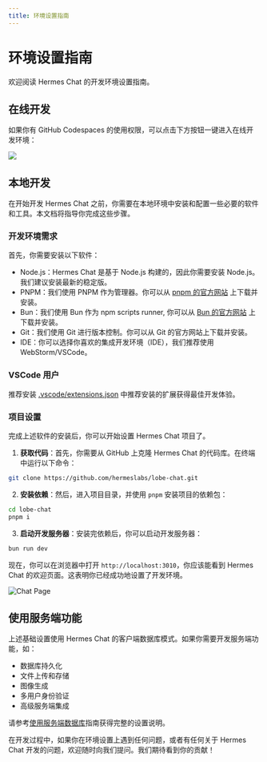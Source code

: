 ```yaml
---
title: 环境设置指南
---
```


# 环境设置指南

欢迎阅读 Hermes Chat 的开发环境设置指南。

## 在线开发

如果你有 GitHub Codespaces 的使用权限，可以点击下方按钮一键进入在线开发环境：

[![][codespaces-shield]][codespaces-link]

## 本地开发

在开始开发 Hermes Chat 之前，你需要在本地环境中安装和配置一些必要的软件和工具。本文档将指导你完成这些步骤。

### 开发环境需求

首先，你需要安装以下软件：

- Node.js：Hermes Chat 是基于 Node.js 构建的，因此你需要安装 Node.js。我们建议安装最新的稳定版。
- PNPM：我们使用 PNPM 作为管理器。你可以从 [pnpm 的官方网站](https://pnpm.io/installation) 上下载并安装。
- Bun：我们使用 Bun 作为 npm scripts runner, 你可以从 [Bun 的官方网站](https://bun.com/docs/installation) 上下载并安装。
- Git：我们使用 Git 进行版本控制。你可以从 Git 的官方网站上下载并安装。
- IDE：你可以选择你喜欢的集成开发环境（IDE），我们推荐使用 WebStorm/VSCode。

### VSCode 用户

推荐安装 [.vscode/extensions.json](https://github.com/hermeslabs/lobe-chat/blob/main/.vscode/extensions.json) 中推荐安装的扩展获得最佳开发体验。

### 项目设置

完成上述软件的安装后，你可以开始设置 Hermes Chat 项目了。

1. **获取代码**：首先，你需要从 GitHub 上克隆 Hermes Chat 的代码库。在终端中运行以下命令：

```bash
git clone https://github.com/hermeslabs/lobe-chat.git
```

2. **安装依赖**：然后，进入项目目录，并使用 `pnpm` 安装项目的依赖包：

```bash
cd lobe-chat
pnpm i
```

3. **启动开发服务器**：安装完依赖后，你可以启动开发服务器：

```bash
bun run dev
```

现在，你可以在浏览器中打开 `http://localhost:3010`，你应该能看到 Hermes Chat 的欢迎页面。这表明你已经成功地设置了开发环境。

![Chat Page](https://hub-apac-1.lobeobjects.space/docs/fc7b157a3bc016bc97719065f80c555c.png)

## 使用服务端功能

上述基础设置使用 Hermes Chat 的客户端数据库模式。如果你需要开发服务端功能，如：

- 数据库持久化
- 文件上传和存储
- 图像生成
- 多用户身份验证
- 高级服务端集成

请参考[使用服务端数据库](/docs/development/basic/work-with-server-side-database)指南获得完整的设置说明。

在开发过程中，如果你在环境设置上遇到任何问题，或者有任何关于 Hermes Chat 开发的问题，欢迎随时向我们提问。我们期待看到你的贡献！

[codespaces-link]: https://codespaces.new/hermeslabs/lobe-chat
[codespaces-shield]: https://github.com/codespaces/badge.svg
